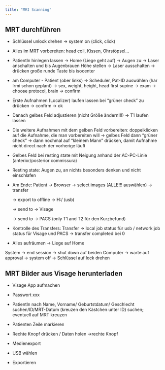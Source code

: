 ```yaml
---
title: "MRI Scanning"
---
```


## MRT durchführen

-   Schlüssel unlock drehen -\> system on (click, click)

-   Alles im MRT vorbereiten: head coil, Kissen, Ohrstöpsel...

-   PatientIn hinlegen lassen -\> Home (Liege geht auf) -\> Augen zu -\> Laser anschalten und bis Augenbrauen Höhe stellen -\> Laser ausschalten -\> drücken große runde Taste bis isocenter

-   am Computer - Patient (ober links) -\> Scheduler, Pat-ID auswählen (har Irmi schon geplant) -\> sex, weight, height, head first supine -\> exam -\> choose protocol, brain -\> confirm

-   Erste Aufnahmen (Localizer) laufen lassen bei "grüner check" zu drücken -\> confirm -\> ok

-   Danach gelbes Feld adjustieren (nicht Größe ändern!!!) -\> T1 laufen lassen

-   Die weitere Aufnahmen mit dem gelben Feld vorbereiten: doppelklicken auf die Aufnahme, die man vorbereiten will -\> gelbes Feld dann "grüner check" -\> dann nochmal auf "kleinem Mann" drücken, damit Aufnahme nicht direct nach der vorherige läuft

-   Gelbes Feld bei resting state mit Neigung anhand der AC-PC-Linie (anterior/posterior commissura)

-   Resting state: Augen zu, an nichts besonders denken und nicht einschlafen

-   Am Ende: Patient -\> Browser -\> select images (ALLE!!! auswählen) -\> transfer

    -\> export to offline -\> H:/ (usb)

    -\> send to -\> Visage

    -\> send to -\> PACS (only T1 and T2 für den Kurzbefund)

-   Kontrolle des Transfers: Transfer -\> local job status für usb / network job status für Visage und PACS -\> transfer completed bei 0

-   Alles aufräumen -\> Liege auf Home

System -\> end session -\> shut down auf beiden Computer -\> warte auf approval -\> system off -\> Schlüssel auf lock drehen

## MRT Bilder aus Visage herunterladen

-   Visage App aufmachen

-   Passwort xxx

-   PatientIn nach Name, Vorname/ Geburtstdatum/ Geschlecht suchen/ID/MRT-Datum (kreuzen den Kästchen unter ID) suchen; eventuell auf MRT kreuzen

-   Patienten Zeile markieren

-   Rechte Knopf drücken / Daten holen -\>rechte Knopf

-   Medienexport

-   USB wählen

-   Exportieren
